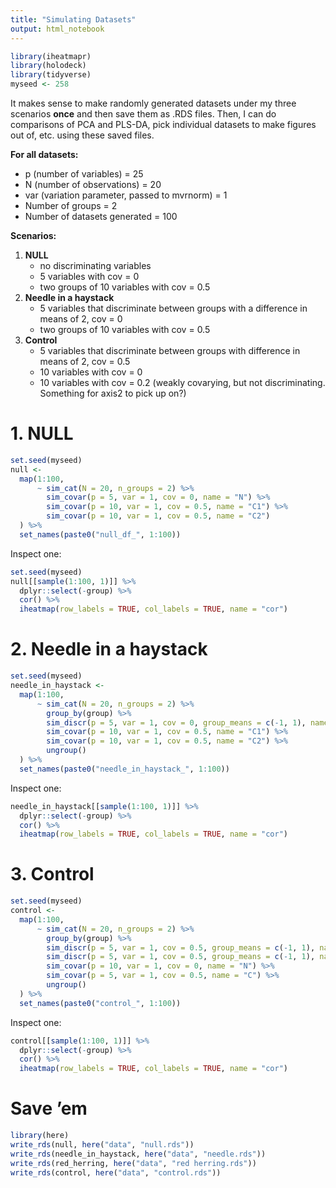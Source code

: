 ```yaml
---
title: "Simulating Datasets"
output: html_notebook
---
```

```r
library(iheatmapr)
library(holodeck)
library(tidyverse)
myseed <- 258
```


It makes sense to make randomly generated datasets under my three scenarios **once** and then save them as .RDS files.  Then, I can do comparisons of PCA and PLS-DA, pick individual datasets to make figures out of, etc. using these saved files.

**For all datasets:**

 - p (number of variables) = 25
 - N (number of observations) = 20
 - var (variation parameter, passed to mvrnorm) = 1
 - Number of groups = 2
 - Number of datasets generated = 100
 
**Scenarios:**

1. **NULL**
    - no discriminating variables
    - 5 variables with cov = 0
    - two groups of 10 variables with cov = 0.5
  
2. **Needle in a haystack**
    - 5 variables that discriminate between groups with a difference in means of 2, cov = 0
    - two groups of 10 variables with cov = 0.5
  
4. **Control**
    - 5 variables that discriminate between groups with difference in means of 2, cov = 0.5
    - 10 variables with cov = 0
    - 10 variables with cov = 0.2 (weakly covarying, but not discriminating.  Something for axis2 to pick up on?)

# 1. NULL

```r
set.seed(myseed)
null <-
  map(1:100,
      ~ sim_cat(N = 20, n_groups = 2) %>% 
        sim_covar(p = 5, var = 1, cov = 0, name = "N") %>% 
        sim_covar(p = 10, var = 1, cov = 0.5, name = "C1") %>% 
        sim_covar(p = 10, var = 1, cov = 0.5, name = "C2")
  ) %>%
  set_names(paste0("null_df_", 1:100))
```

Inspect one:

```r
set.seed(myseed)
null[[sample(1:100, 1)]] %>%
  dplyr::select(-group) %>% 
  cor() %>% 
  iheatmap(row_labels = TRUE, col_labels = TRUE, name = "cor")
```

# 2. Needle in a haystack

```r
set.seed(myseed)
needle_in_haystack <-
  map(1:100,
      ~ sim_cat(N = 20, n_groups = 2) %>% 
        group_by(group) %>% 
        sim_discr(p = 5, var = 1, cov = 0, group_means = c(-1, 1), name = "D") %>% 
        sim_covar(p = 10, var = 1, cov = 0.5, name = "C1") %>% 
        sim_covar(p = 10, var = 1, cov = 0.5, name = "C2") %>% 
        ungroup()
  ) %>%
  set_names(paste0("needle_in_haystack_", 1:100))
```

Inspect one:

```r
needle_in_haystack[[sample(1:100, 1)]] %>%
  dplyr::select(-group) %>% 
  cor() %>% 
  iheatmap(row_labels = TRUE, col_labels = TRUE, name = "cor")
```


# 3. Control

```r
set.seed(myseed)
control <-
  map(1:100,
      ~ sim_cat(N = 20, n_groups = 2) %>% 
        group_by(group) %>% 
        sim_discr(p = 5, var = 1, cov = 0.5, group_means = c(-1, 1), name = "D1") %>% 
        sim_discr(p = 5, var = 1, cov = 0.5, group_means = c(-1, 1), name = "D2") %>% 
        sim_covar(p = 10, var = 1, cov = 0, name = "N") %>% 
        sim_covar(p = 5, var = 1, cov = 0.5, name = "C") %>% 
        ungroup()
  ) %>%
  set_names(paste0("control_", 1:100))
```

Inspect one:

```r
control[[sample(1:100, 1)]] %>%
  dplyr::select(-group) %>% 
  cor() %>% 
  iheatmap(row_labels = TRUE, col_labels = TRUE, name = "cor")
```


# Save 'em

```r
library(here)
write_rds(null, here("data", "null.rds"))
write_rds(needle_in_haystack, here("data", "needle.rds"))
write_rds(red_herring, here("data", "red herring.rds"))
write_rds(control, here("data", "control.rds"))
```

